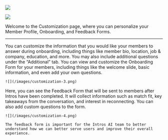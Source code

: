 ![](/images/customization-1.png)

![](/images/customization-2.png)

Welcome to the Customization page, where you can personalize your Member Profile, Onboarding, and Feedback Forms.

---

<Tabs>
  <Tab title="Member Profile">
    You can customize the information that you would like your members to answer during onboarding, including things like member bio,            location, job & company, education, and more. You may also include additional questions under the “Additional” tab.
  </Tab>
  <Tab title="Onboarding Form">
   You can view and customize the Onboarding Form for your members, including things like the welcome slide, basic information, and even add your own questions.

    ![](/images/customization-3.png)
  </Tab>
  <Tab title="Feedback Form">
    Here, you can see the Feedback Form that will be sent to members after Intros have been completed. It will collect information such as       match fit, key takeaways from the conversation, and interest in reconnecting. You can also add custom questions to the form.

    ![](/images/customization-4.png)

    The feedback form is important for the Intros AI team to better understand how we can better serve users and improve their overall           experience.
  </Tab>
</Tabs>
